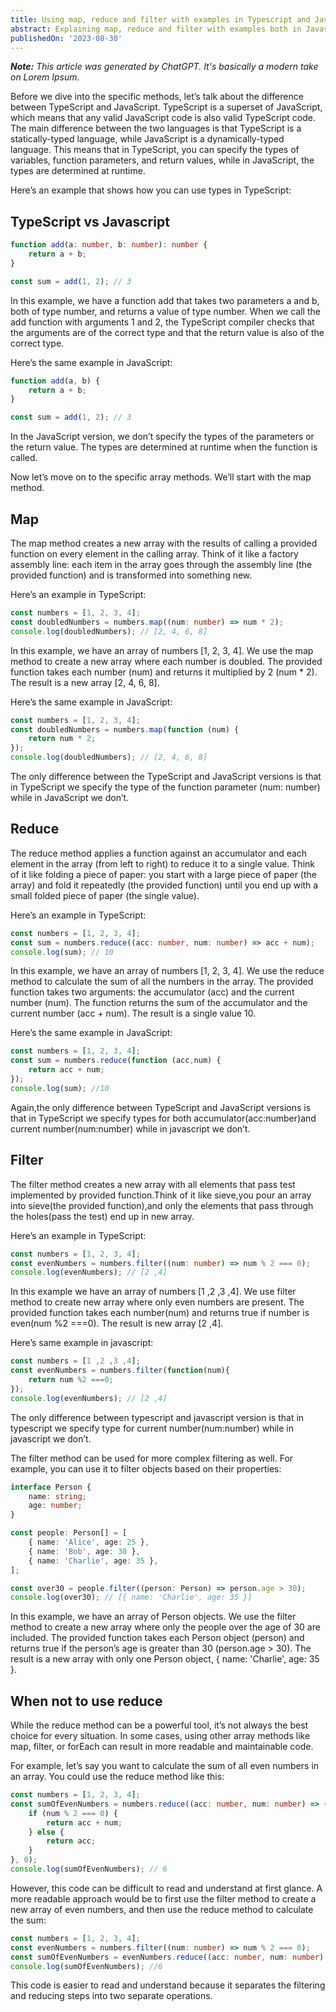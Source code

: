 ```yaml
---
title: Using map, reduce and filter with examples in Typescript and Javascript
abstract: Explaining map, reduce and filter with examples both in Javascript and Typescript
publishedOn: '2023-08-30'
---
```


_**Note:** This article was generated by ChatGPT. It's basically a modern take on Lorem Ipsum._

Before we dive into the specific methods, let’s talk about the difference between TypeScript and JavaScript. TypeScript is a superset of JavaScript, which means that any valid JavaScript code is also valid TypeScript code. The main difference between the two languages is that TypeScript is a statically-typed language, while JavaScript is a dynamically-typed language. This means that in TypeScript, you can specify the types of variables, function parameters, and return values, while in JavaScript, the types are determined at runtime.

Here’s an example that shows how you can use types in TypeScript:

## TypeScript vs Javascript

```ts
function add(a: number, b: number): number {
    return a + b;
}

const sum = add(1, 2); // 3
```

In this example, we have a function add that takes two parameters a and b, both of type number, and returns a value of type number. When we call the add function with arguments 1 and 2, the TypeScript compiler checks that the arguments are of the correct type and that the return value is also of the correct type.

Here’s the same example in JavaScript:

```js
function add(a, b) {
    return a + b;
}

const sum = add(1, 2); // 3
```

In the JavaScript version, we don’t specify the types of the parameters or the return value. The types are determined at runtime when the function is called.

Now let’s move on to the specific array methods. We’ll start with the map method.

## Map

The map method creates a new array with the results of calling a provided function on every element in the calling array. Think of it like a factory assembly line: each item in the array goes through the assembly line (the provided function) and is transformed into something new.

Here’s an example in TypeScript:

```ts
const numbers = [1, 2, 3, 4];
const doubledNumbers = numbers.map((num: number) => num * 2);
console.log(doubledNumbers); // [2, 4, 6, 8]
```

In this example, we have an array of numbers [1, 2, 3, 4]. We use the map method to create a new array where each number is doubled. The provided function takes each number (num) and returns it multiplied by 2 (num * 2). The result is a new array [2, 4, 6, 8].

Here’s the same example in JavaScript:

```js
const numbers = [1, 2, 3, 4];
const doubledNumbers = numbers.map(function (num) {
    return num * 2;
});
console.log(doubledNumbers); // [2, 4, 6, 8]
```

The only difference between the TypeScript and JavaScript versions is that in TypeScript we specify the type of the function parameter (num: number) while in JavaScript we don’t.

## Reduce
The reduce method applies a function against an accumulator and each element in the array (from left to right) to reduce it to a single value. Think of it like folding a piece of paper: you start with a large piece of paper (the array) and fold it repeatedly (the provided function) until you end up with a small folded piece of paper (the single value).

Here’s an example in TypeScript:

```ts
const numbers = [1, 2, 3, 4];
const sum = numbers.reduce((acc: number, num: number) => acc + num);
console.log(sum); // 10
```

In this example, we have an array of numbers [1, 2, 3, 4]. We use the reduce method to calculate the sum of all the numbers in the array. The provided function takes two arguments: the accumulator (acc) and the current number (num). The function returns the sum of the accumulator and the current number (acc + num). The result is a single value 10.

Here’s the same example in JavaScript:

```js
const numbers = [1, 2, 3, 4];
const sum = numbers.reduce(function (acc,num) {
    return acc + num;
});
console.log(sum); //10
```

Again,the only difference between TypeScript and JavaScript versions is that in TypeScript we specify types for both accumulator(acc:number)and current number(num:number) while in javascript we don’t.

## Filter

The filter method creates a new array with all elements that pass test implemented by provided function.Think of it like sieve,you pour an array into sieve(the provided function),and only the elements that pass through the holes(pass the test) end up in new array.

Here’s an example in TypeScript:

```ts
const numbers = [1, 2, 3, 4];
const evenNumbers = numbers.filter((num: number) => num % 2 === 0);
console.log(evenNumbers); // [2 ,4]
```

In this example we have an array of numbers [1 ,2 ,3 ,4]. We use filter method to create new array where only even numbers are present. The provided function takes each number(num) and returns true if number is even(num %2 ===0). The result is new array [2 ,4].

Here’s same example in javascript:

```js
const numbers = [1 ,2 ,3 ,4];
const evenNumbers = numbers.filter(function(num){
    return num %2 ===0;
});
console.log(evenNumbers); // [2 ,4]
```

The only difference between typescript and javascript version is that in typescript we specify type for current number(num:number) while in javascript we don’t.

The filter method can be used for more complex filtering as well. For example, you can use it to filter objects based on their properties:

```ts
interface Person {
    name: string;
    age: number;
}

const people: Person[] = [
    { name: 'Alice', age: 25 },
    { name: 'Bob', age: 30 },
    { name: 'Charlie', age: 35 },
];

const over30 = people.filter((person: Person) => person.age > 30);
console.log(over30); // [{ name: 'Charlie', age: 35 }]
```

In this example, we have an array of Person objects. We use the filter method to create a new array where only the people over the age of 30 are included. The provided function takes each Person object (person) and returns true if the person’s age is greater than 30 (person.age > 30). The result is a new array with only one Person object, { name: 'Charlie', age: 35 }.

## When not to use reduce

While the reduce method can be a powerful tool, it’s not always the best choice for every situation. In some cases, using other array methods like map, filter, or forEach can result in more readable and maintainable code.

For example, let’s say you want to calculate the sum of all even numbers in an array. You could use the reduce method like this:

```ts
const numbers = [1, 2, 3, 4];
const sumOfEvenNumbers = numbers.reduce((acc: number, num: number) => {
    if (num % 2 === 0) {
        return acc + num;
    } else {
        return acc;
    }
}, 0);
console.log(sumOfEvenNumbers); // 6
```

However, this code can be difficult to read and understand at first glance. A more readable approach would be to first use the filter method to create a new array of even numbers, and then use the reduce method to calculate the sum:

```ts
const numbers = [1, 2, 3, 4];
const evenNumbers = numbers.filter((num: number) => num % 2 === 0);
const sumOfEvenNumbers = evenNumbers.reduce((acc: number, num: number) => acc + num);
console.log(sumOfEvenNumbers); //6
```

This code is easier to read and understand because it separates the filtering and reducing steps into two separate operations.

